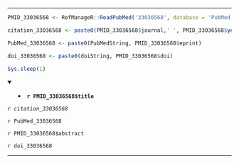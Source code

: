 

---

```r

PMID_33036568 <- RefManageR::ReadPubMed('33036568', database = 'PubMed')

citation_33036568 <- paste0(PMID_33036568$journal,' ', PMID_33036568$year, ' ', PMID_33036568$month,';', PMID_33036568$volume,'(', PMID_33036568$number,'):', PMID_33036568$pages)

PubMed_33036568 <- paste0(PubMedString, PMID_33036568$eprint)

doi_33036568 <- paste0(doiString, PMID_33036568$doi)

Sys.sleep(1)

```

<details open> <summary>
- **`r PMID_33036568$title`**
</summary> 

*`r citation_33036568`*

`r PubMed_33036568`

`r PMID_33036568$abstract`

`r doi_33036568`

</details>

---


